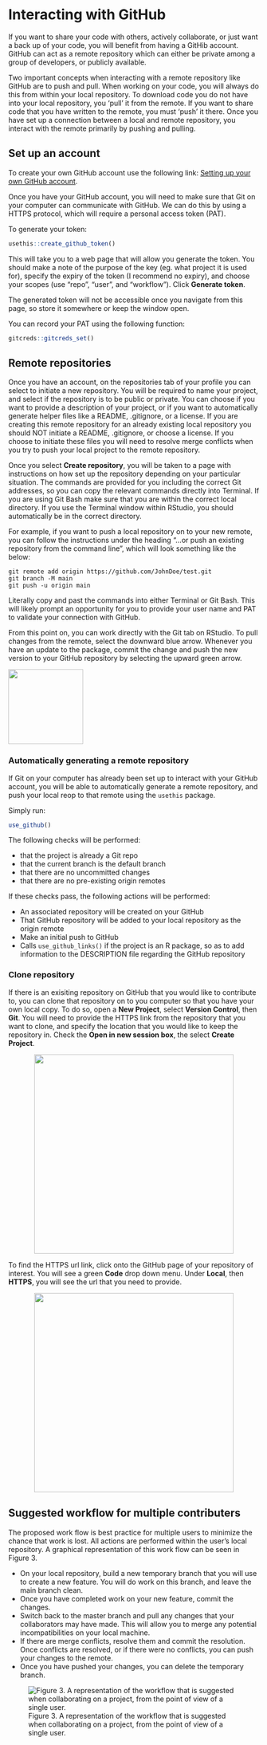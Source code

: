 # Interacting with GitHub
If you want to share your code with others, actively collaborate, or just want a back up of your code, you will benefit from having a GitHib account. GitHub can act as a remote repository which can either be private among a group of developers, or publicly available. 

Two important concepts when interacting with a remote repository like GitHub are to push and pull. When working on your code, you will always do this from within your local repository. To download code you do not have into your local repository, you 'pull' it from the remote. If you want to share code that you have written to the remote, you must 'push' it there. Once you have set up a connection between a local and remote repository, you interact with the remote primarily by pushing and pulling.

## Set up an account
 To create your own GitHub account use the following link: [Setting up your own GitHub account](https://docs.github.com/en/get-started/onboarding/getting-started-with-your-github-account).

Once you have your GitHub account, you will need to make sure that Git on your computer can communicate with GitHub. We can do this by using a HTTPS protocol, which will require a personal access token (PAT). 

To generate your token:
```r
usethis::create_github_token()
```

This will take you to a web page that will allow you generate the token. You should make a note of the purpose of the key (eg. what project it is used for), specify the expiry of the token (I recommend no expiry), and choose your scopes (use “repo”, “user”, and “workflow”). Click **Generate token**.

The generated token will not be accessible once you navigate from this page, so store it somewhere or keep the window open.

You can record your PAT using the following function:
```r
gitcreds::gitcreds_set()
```


## Remote repositories

Once you have an account, on the repositories tab of your profile you can select to initiate a new repository. You will be required to name your project, and select if the repository is to be public or private. You can choose if you want to provide a description of your project, or if you want to automatically generate helper files like a README, .gitignore, or a license. If you are creating this remote repository for an already existing local repository you should NOT initiate a README, .gitignore, or choose a license. If you choose to initiate these files you will need to resolve merge conflicts when you try to push your local project to the remote repository.

Once you select **Create repository**, you will be taken to a page with instructions on how set up the repository depending on your particular situation. The commands are provided for you including the correct Git addresses, so you can copy the relevant commands directly into Terminal. If you are using Git Bash make sure that you are within the correct local directory. If you use the Terminal window within RStudio, you should automatically be in the correct directory.

For example, if you want to push a local repository on to your new remote, you can follow the instructions under the heading "…or push an existing repository from the command line", which will look something like the below:
```
git remote add origin https://github.com/JohnDoe/test.git
git branch -M main
git push -u origin main
```
Literally copy and past the commands into either Terminal or Git Bash. This will likely prompt an opportunity for you to provide your user name and PAT to validate your connection with GitHub.

From this point on, you can work directly with the Git tab on RStudio. To pull changes from the remote, select the downward blue arrow. Whenever you have an update to the package, commit the change and push the new version to your GitHub repository by selecting the upward green arrow.

<img src="pics/PullPush.png" width="150">

### Automatically generating a remote repository

If Git on your computer has already been set up to interact with your GitHub account, you will be able to automatically generate a remote repository, and push your local reop to that remote using the `usethis` package.

Simply run:
```r
use_github()
```

The following checks will be performed: 

- that the project is already a Git repo
- that the current branch is the default branch
- that there are no uncommitted changes
- that there are no pre-existing origin remotes

If these checks pass, the following actions will be performed:

- An associated repository will be created on your GitHub
- That GitHub repository will be added to your local repository as the origin remote
- Make an initial push to GitHub
- Calls `use_github_links()` if the project is an R package, so as to add information to the DESCRIPTION file regarding the GitHub repository

### Clone repository

If there is an exisiting repository on GitHub that you would like to contribute to, you can clone that repository on to you computer so that you have your own local copy. To do so, open a **New Project**, select **Version Control**, then **Git**. You will need to provide the HTTPS link from the repository that you want to clone, and specify the location that you would like to keep the repository in. Check the **Open in new session box**, the select **Create Project**.

<center><img src="pics/NewProject.png" width="400"></center>

To find the HTTPS url link, click onto the GitHub page of your repository of interest. You will see a green **Code** drop down menu. Under **Local**, then **HTTPS**, you will see the url that you need to provide.

<center><img src="pics/Clone.png" width="400"></center>

## Suggested workflow for multiple contributers
The proposed work flow is best practice for multiple users to minimize the chance that work is lost. All actions are performed within the user's local repository. A graphical representation of this work flow can be seen in Figure 3.

- On your local repository, build a new temporary branch that you will use to create a new feature. You will do work on this branch, and leave the main branch clean.
- Once you have completed work on your new feature, commit the changes.
- Switch back to the master branch and pull any changes that your collaborators may have made. This will allow you to merge any potential incompatibilities on your local machine.
- If there are merge conflicts, resolve them and commit the resolution. Once conflicts are resolved, or if there were no conflicts, you can push your changes to the remote.
- Once you have pushed your changes, you can delete the temporary branch.


![Figure 3. A representation of the workflow that is suggested when collaborating on a project, from the point of view of a single user.](pics/gitFigures3.jpg)
